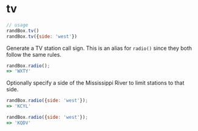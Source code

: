 # tv

```js
// usage
randBox.tv()
randBox.tv({side: 'west'})
```

Generate a TV station call sign. This is an alias for `radio()` since they both
follow the same rules.

```js
randBox.radio();
=> 'WXTY'
```

Optionally specify a side of the Mississippi River to limit stations to that side.

```js
randBox.radio({side: 'west'});
=> 'KCYL'

randBox.radio({side: 'west'});
=> 'KQDV'
```
